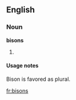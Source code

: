==English==

===Noun===
'''bisons'''

# {{plural of|[[bison]]}}

====Usage notes====
Bison is favored as plural.

[[fr:bisons]]